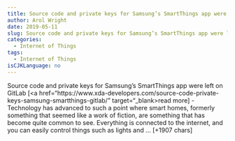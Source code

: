 ```yaml
---
title: Source code and private keys for Samsung’s SmartThings app were left on GitLab 
author: Arol Wright
date: 2019-05-11
slug: Source code and private keys for Samsung’s SmartThings app were left on GitLab-Arol Wright
categories: 
  - Internet of Things
tags: 
  - Internet of Things
isCJKLanguage: no 
---
```



Source code and private keys for Samsung’s SmartThings app were left on GitLab [<a href="https://www.xda-developers.com/source-code-private-keys-samsung-smartthings-gitlab/" target="_blank>read more</a>] 
- Technology has advanced to such a point where smart homes, formerly something that seemed like a work of fiction, are something that has become quite common to see. Everything is connected to the internet, and you can easily control things such as lights and … [+1907 chars] 
